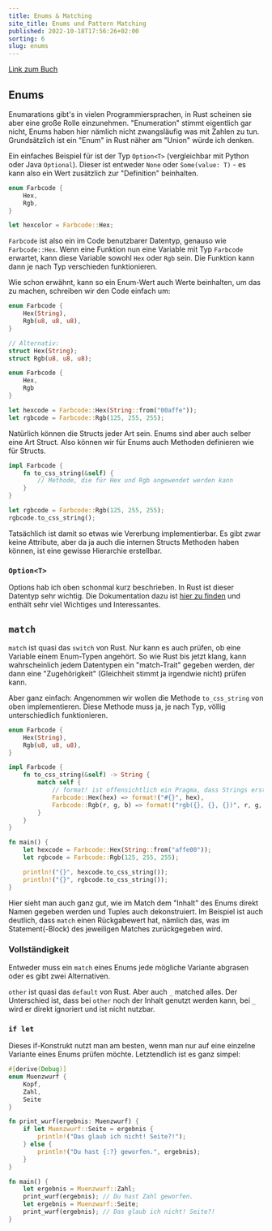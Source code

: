 ```yaml
---
title: Enums & Matching
site_title: Enums und Pattern Matching
published: 2022-10-18T17:56:26+02:00
sorting: 6
slug: enums
---
```


[Link zum Buch](https://doc.rust-lang.org/book/ch06-00-enums.html)

## Enums

Enumarations gibt's in vielen Programmiersprachen, in Rust scheinen sie aber eine große Rolle einzunehmen. 
"Enumeration" stimmt eigentlich gar nicht, Enums haben hier nämlich nicht zwangsläufig was mit Zahlen zu tun.
Grundsätzlich ist ein "Enum" in Rust näher am "Union" würde ich denken.

Ein einfaches Beispiel für ist der Typ `Option<T>` (vergleichbar mit Python oder Java `Optional`).
Dieser ist entweder `None` oder `Some(value: T)` - es kann also ein Wert zusätzlich zur "Definition" beinhalten.

```rust
enum Farbcode {
    Hex,
    Rgb,
}

let hexcolor = Farbcode::Hex;
```

`Farbcode` ist also ein im Code benutzbarer Datentyp, genauso wie `Farbcode::Hex`.
Wenn eine Funktion nun eine Variable mit Typ `Farbcode` erwartet, kann diese Variable sowohl `Hex` oder `Rgb` sein.
Die Funktion kann dann je nach Typ verschieden funktionieren.

Wie schon erwähnt, kann so ein Enum-Wert auch Werte beinhalten, um das zu machen, schreiben wir den Code einfach um:

```rust
enum Farbcode {
    Hex(String),
    Rgb(u8, u8, u8),
}

// Alternativ:
struct Hex(String);
struct Rgb(u8, u8, u8);

enum Farbcode {
    Hex,
    Rgb
}

let hexcode = Farbcode::Hex(String::from("00affe"));
let rgbcode = Farbcode::Rgb(125, 255, 255);
```

Natürlich können die Structs jeder Art sein.
Enums sind aber auch selber eine Art Struct.
Also können wir für Enums auch Methoden definieren wie für Structs.

```rust
impl Farbcode {
    fn to_css_string(&self) {
        // Methode, die für Hex und Rgb angewendet werden kann
    }
}

let rgbcode = Farbcode::Rgb(125, 255, 255);
rgbcode.to_css_string();
```

Tatsächlich ist damit so etwas wie Vererbung implementierbar. 
Es gibt zwar keine Attribute, aber da ja auch die internen Structs Methoden haben können, ist eine gewisse Hierarchie erstellbar.

### `Option<T>`

Options hab ich oben schonmal kurz beschrieben.
In Rust ist dieser Datentyp sehr wichtig.
Die Dokumentation dazu ist [hier zu finden](https://doc.rust-lang.org/std/option/enum.Option.html) und enthält sehr viel Wichtiges und Interessantes.

## `match`

`match` ist quasi das `switch` von Rust.
Nur kann es auch prüfen, ob eine Variable einem Enum-Typen angehört.
So wie Rust bis jetzt klang, kann wahrscheinlich jedem Datentypen ein "match-Trait" gegeben werden, der dann eine "Zugehörigkeit" (Gleichheit stimmt ja irgendwie nicht) prüfen kann.

Aber ganz einfach: Angenommen wir wollen die Methode `to_css_string` von oben implementieren.
Diese Methode muss ja, je nach Typ, völlig unterschiedlich funktionieren.

```rust
enum Farbcode {
    Hex(String),
    Rgb(u8, u8, u8),
}

impl Farbcode {
    fn to_css_string(&self) -> String {
        match self {
            // format! ist offensichtlich ein Pragma, dass Strings erstellt auf die selbe Weise wie println!
            Farbcode::Hex(hex) => format!("#{}", hex),
            Farbcode::Rgb(r, g, b) => format!("rgb({}, {}, {})", r, g, b),
        }
    }
}

fn main() {
    let hexcode = Farbcode::Hex(String::from("affe00"));
    let rgbcode = Farbcode::Rgb(125, 255, 255);

    println!("{}", hexcode.to_css_string());
    println!("{}", rgbcode.to_css_string());
}
```

Hier sieht man auch ganz gut, wie im Match dem "Inhalt" des Enums direkt Namen gegeben werden und Tuples auch dekonstruiert.
Im Beispiel ist auch deutlich, dass `match` einen Rückgabewert hat, nämlich das, was im Statement(-Block) des jeweiligen Matches zurückgegeben wird.

### Vollständigkeit

Entweder muss ein `match` eines Enums jede mögliche Variante abgrasen oder es gibt zwei Alternativen.

`other` ist quasi das `default` von Rust. 
Aber auch `_` matched alles.
Der Unterschied ist, dass bei `other` noch der Inhalt genutzt werden kann, bei `_` wird er direkt ignoriert und ist nicht nutzbar.

### `if let`

Dieses if-Konstrukt nutzt man am besten, wenn man nur auf eine einzelne Variante eines Enums prüfen möchte.
Letztendlich ist es ganz simpel:

```rust
#[derive(Debug)]
enum Muenzwurf {
    Kopf,
    Zahl,
    Seite
}

fn print_wurf(ergebnis: Muenzwurf) {
    if let Muenzwurf::Seite = ergebnis {
        println!("Das glaub ich nicht! Seite?!");
    } else {
        println!("Du hast {:?} geworfen.", ergebnis);
    }
}

fn main() {
    let ergebnis = Muenzwurf::Zahl;
    print_wurf(ergebnis); // Du hast Zahl geworfen.
    let ergebnis = Muenzwurf::Seite;
    print_wurf(ergebnis); // Das glaub ich nicht! Seite?!
}
```
